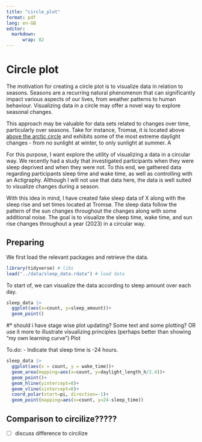 ```yaml
---
title: "circle_plot"
format: pdf
lang: en-GB
editor: 
  markdown:
      wrap: 82
---
```


# Circle plot

The motivation for creating a circle plot is to visualize data in relation to
seasons. Seasons are a recurring natural phenomenon that can significantly impact
various aspects of our lives, from weather patterns to human behaviour.
Visualizing data in a circle may offer a novel way to explore seasonal changes.

This approach may be valuable for data sets related to changes over time,
particularly over seasons. Take for instance, Tromsø, it is located above [above
the arctic circle](https://en.wikipedia.org/wiki/Arctic_Circle) and exhibits some
of the most extreme daylight changes - from no sunlight at winter, to only
sunlight at summer. A

For this purpose, I want explore the utility of visualizing a data in a circular
way. We recently had a study that investigated participants when they were sleep
deprived and when they were not. To this end, we gathered data regarding
participants sleep time and wake time, as well as controlling with an Actigraphy.
Although I will not use that data here, the data is well suited to visualize
changes during a season.

With this idea in mind, I have created fake sleep data of X along with the sleep
rise and set times located at Tromsø. The sleep data follow the pattern of the sun
changes throughout the changes along with some additional noise. The goal is to
visualize the sleep time, wake time, and sun rise changes throughout a year (2023)
in a circular way.

## Preparing

We first load the relevant packages and retrieve the data.

```r
library(tidyverse) # libs
load("../data/sleep_data.rdata") # load data
```

To start of, we can visualize the data according to sleep amount over each day. 

```r
sleep_data |> 
  ggplot(aes(x=count, y=sleep_amount))+
  geom_point()
```

#\* should i have stage wise plot updating? Some text and some plotting? OR use it
more to illustrate visualizing principles (perhaps better than showing "my own
learning curve") Plot

To.do: - Indicate that sleep time is -24 hours.

```r
sleep_data |> 
  ggplot(aes(x = count, y = wake_time))+
  geom_area(mapping=aes(x=count, y=daylight_length_h/2.4))+
  geom_point()+
  geom_hline(yintercept=8)+
  geom_vline(xintercept=0)+
  coord_polar(start=pi, direction=-1)+
  geom_point(mapping=aes(x=count, y=24-sleep_time))


```

## Comparison to circilize?????

-   [ ] discuss difference to circilize
